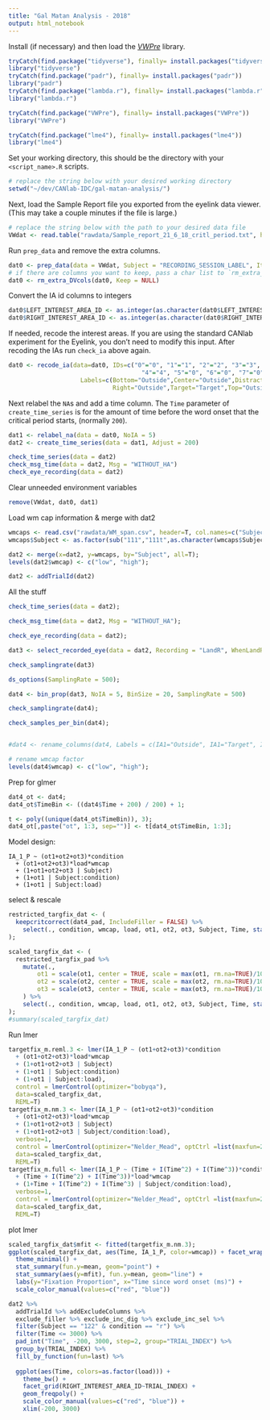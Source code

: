 ```yaml
---
title: "Gal Matan Analysis - 2018"
output: html_notebook
---
```

<!--
This is an [R Markdown](http://rmarkdown.rstudio.com) Notebook. When you execute code within the notebook, the results appear beneath the code. 
Try executing this chunk by uncommenting this section and clicking the *Run* button within the chunk or by placing your cursor inside it and pressing *Cmd+Shift+Enter*. 
```r
plot(cars)
```
Add a new chunk by clicking the *Insert Chunk* button on the toolbar or by pressing *Cmd+Option+I*.
When you save the notebook, an HTML file containing the code and output will be saved alongside it (click the *Preview* button or press *Cmd+Shift+K* to preview the HTML file).
-->

Install (if necessary) and then load the [*VWPre*](https://cran.r-project.org/web/packages/VWPre/index.html) library.
```r
tryCatch(find.package("tidyverse"), finally= install.packages("tidyverse"))
library("tidyverse")
tryCatch(find.package("padr"), finally= install.packages("padr"))
library("padr")
tryCatch(find.package("lambda.r"), finally= install.packages("lambda.r"))
library("lambda.r")

tryCatch(find.package("VWPre"), finally= install.packages("VWPre"))
library("VWPre")

tryCatch(find.package("lme4"), finally= install.packages("lme4"))
library("lme4")
```

Set your working directory, this should be the directory with your `<script_name>.R` scripts.
```r
# replace the string below with your desired working directory
setwd("~/dev/CANlab-IDC/gal-matan-analysis/")
```


Next, load the Sample Report file you exported from the eyelink data viewer. (This may take a couple minutes if the file is large.)
```r
# replace the string below with the path to your desired data file
VWdat <- read.table("rawdata/Sample_report_21_6_18_critl_period.txt", header = T, sep = "\t", na.strings = c(".", "NA"), fileEncoding = "ISO-8859-1", encoding = "UTF-8")
```


Run `prep_data` and remove the extra columns.

```r
dat0 <- prep_data(data = VWdat, Subject = "RECORDING_SESSION_LABEL", Item = "conditionxnoise")
# if there are columns you want to keep, pass a char list to `rm_extra_DVcols#Keep` (e.g. `Keep = c("RIGHT_PUPIL_SIZE", "LEFT_PUPIL_SIZE")`)
dat0 <- rm_extra_DVcols(dat0, Keep = NULL)
```

Convert the IA id columns to integers
```r
dat0$LEFT_INTEREST_AREA_ID <- as.integer(as.character(dat0$LEFT_INTEREST_AREA_ID))
dat0$RIGHT_INTEREST_AREA_ID <- as.integer(as.character(dat0$RIGHT_INTEREST_AREA_ID))
```

If needed, recode the interest areas. If you are using the standard CANlab experiment for the Eyelink, you don't need to modify this input. After recoding the IAs run `check_ia` above again.
```r
dat0 <- recode_ia(data=dat0, IDs=c("0"="0", "1"="1", "2"="2", "3"="3",
                                     "4"="4", "5"="0", "6"="0", "7"="0","8"="0", "9"="0"), 
                    Labels=c(Bottom="Outside",Center="Outside",Distractor="Distractor", Filler_1="Filler_1",Filler_2="Filler_2",Left="Outside",       
                             Right="Outside",Target="Target",Top="Outside"))
```

Next relabel the `NA`s and add a time column. The `Time` parameter of `create_time_series` is for the amount of time before the word onset that the critical period starts, (normally `200`).
```r
dat1 <- relabel_na(data = dat0, NoIA = 5)
dat2 <- create_time_series(data = dat1, Adjust = 200)
```

```r
check_time_series(data = dat2)
check_msg_time(data = dat2, Msg = "WITHOUT_HA")
check_eye_recording(data = dat2)
```

Clear unneeded environment variables
```r
remove(VWdat, dat0, dat1)
```

Load wm cap information & merge with dat2
```r
wmcaps <- read.csv("rawdata/WM_span.csv", header=T, col.names=c("Subject","wmcap"), colClasses = c("factor","factor"));
wmcaps$Subject <- as.factor(sub("111","111t",as.character(wmcaps$Subject)));

dat2 <- merge(x=dat2, y=wmcaps, by="Subject", all=T);
levels(dat2$wmcap) <- c("low", "high");

dat2 <- addTrialId(dat2)
```

All the stuff
```r

check_time_series(data = dat2);

check_msg_time(data = dat2, Msg = "WITHOUT_HA");

check_eye_recording(data = dat2);

dat3 <- select_recorded_eye(data = dat2, Recording = "LandR", WhenLandR = "Right")

check_samplingrate(dat3)

ds_options(SamplingRate = 500);

dat4 <- bin_prop(dat3, NoIA = 5, BinSize = 20, SamplingRate = 500)

check_samplingrate(dat4);

check_samples_per_bin(dat4);


#dat4 <- rename_columns(dat4, Labels = c(IA1="Outside", IA1="Target", IA2="Filler_1", IA3="Distractor", IA4="Filler_2"))

# rename wmcap factor
levels(dat4$wmcap) <- c("low", "high");
```

Prep for glmer
```r
dat4_ot <- dat4;
dat4_ot$TimeBin <- ((dat4$Time + 200) / 200) + 1;

t <- poly((unique(dat4_ot$TimeBin)), 3);
dat4_ot[,paste("ot", 1:3, sep="")] <- t[dat4_ot$TimeBin, 1:3];
```

Model design:
```{}
IA_1_P ~ (ot1+ot2+ot3)*condition
  + (ot1+ot2+ot3)*load*wmcap
  + (1+ot1+ot2+ot3 | Subject)
  + (1+ot1 | Subject:condition)
  + (1+ot1 | Subject:load)
```

select & rescale
```r
restricted_targfix_dat <- (
  keepcritcorrect(dat4_pad, IncludeFiller = FALSE) %>%
    select(., condition, wmcap, load, ot1, ot2, ot3, Subject, Time, starts_with("IA"))
);

scaled_targfix_dat <- (
  restricted_targfix_pad %>%
    mutate(.,
        ot1 = scale(ot1, center = TRUE, scale = max(ot1, rm.na=TRUE)/100), 
        ot2 = scale(ot2, center = TRUE, scale = max(ot2, rm.na=TRUE)/100), 
        ot3 = scale(ot3, center = TRUE, scale = max(ot3, rm.na=TRUE)/100)
    ) %>%
    select(., condition, wmcap, load, ot1, ot2, ot3, Subject, Time, starts_with("IA"))
);
#summary(scaled_targfix_dat)
```


Run lmer 
```r
targetfix_m.reml.3 <- lmer(IA_1_P ~ (ot1+ot2+ot3)*condition
  + (ot1+ot2+ot3)*load*wmcap
  + (1+ot1+ot2+ot3 | Subject)
  + (1+ot1 | Subject:condition)
  + (1+ot1 | Subject:load),
  control = lmerControl(optimizer="bobyqa"),
  data=scaled_targfix_dat,
  REML=T)
targetfix_m.nm.3 <- lmer(IA_1_P ~ (ot1+ot2+ot3)*condition
  + (ot1+ot2+ot3)*load*wmcap
  + (1+ot1+ot2+ot3 | Subject)
  + (1+ot1+ot2+ot3 | Subject/condition:load),
  verbose=1,
  control = lmerControl(optimizer="Nelder_Mead", optCtrl =list(maxfun=25000)),
  data=scaled_targfix_dat,
  REML=T)
targetfix_m.full <- lmer(IA_1_P ~ (Time + I(Time^2) + I(Time^3))*condition
  + (Time + I(Time^2) + I(Time^3))*load*wmcap
  + (1+Time + I(Time^2) + I(Time^3) | Subject/condition:load),
  verbose=1,
  control = lmerControl(optimizer="Nelder_Mead", optCtrl =list(maxfun=25000)),
  data=scaled_targfix_dat,
  REML=T)
```

plot lmer 
```r
scaled_targfix_dat$mfit <- fitted(targetfix_m.nm.3);
ggplot(scaled_targfix_dat, aes(Time, IA_1_P, color=wmcap)) + facet_wrap(~ load + condition) +
  theme_minimal() + 
  stat_summary(fun.y=mean, geom="point") +
  stat_summary(aes(y=mfit), fun.y=mean, geom="line") +
  labs(y="Fixation Proportion", x="Time since word onset (ms)") + 
  scale_color_manual(values=c("red", "blue"))
```
```r
dat2 %>%
  addTrialId %>% addExcludeColumns %>%
  exclude_filler %>% exclude_inc_dig %>% exclude_inc_sel %>%
  filter(Subject == "122" & condition == "r") %>%
  filter(Time <= 3000) %>%
  pad_int("Time", -200, 3000, step=2, group="TRIAL_INDEX") %>%
  group_by(TRIAL_INDEX) %>%
  fill_by_function(fun=last) %>%
  
  ggplot(aes(Time, colors=as.factor(load))) +
    theme_bw() +
    facet_grid(RIGHT_INTEREST_AREA_ID~TRIAL_INDEX) +
    geom_freqpoly() +
    scale_color_manual(values=c("red", "blue")) +
    xlim(-200, 3000)
```

